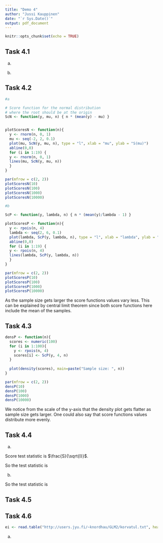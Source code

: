 ```yaml
---
title: "Demo 4"
author: "Jussi Kauppinen"
date: "`r Sys.Date()`"
output: pdf_document
---
```


```r
knitr::opts_chunk$set(echo = TRUE)
```

## Task 4.1

a)  


\begin{equation}
\begin{split}
L(\mu, \sigma^2) &= \left(\frac{1}{\sqrt{2\pi\sigma^2}}\right)^n exp(-\frac{1}{2\sigma^2} \sum_{i=1}^n (y_i - \mu)^2)\\
l(\mu, \sigma^2) &= n \log \left( \frac{1}{\sqrt{2\pi\sigma^2}} \right) - \frac{1}{2\sigma^2} \sum_{i=1}^n (y_i - \mu)^2\\
S(\mu) &= - \frac{1}{2\sigma^2} \sum_{i=1}^n \frac{\partial}{\partial \mu} (y_i - \mu)^2\\
&= - \frac{1}{2\sigma^2} \sum_{i=1}^n -2(y_i - \mu)\\
&= \frac{1}{\sigma^2} \sum_{i=1}^n (y_i - \mu)\\
\end{split}
\end{equation}

b)  


\begin{equation}
\begin{split}
L(\lambda) &= e^{-\lambda n} \frac{\lambda^{\sum_{i=1}^n y_i}}{\prod_{i=1}^n y_i !}\\
l(\lambda) &= -\lambda n + \log \lambda \sum_{i=1}^n y_i - \sum_{i=1}^n \log y_i !\\
S(\lambda) &= \frac{1}{\lambda} \sum_{i=1}^n y_i - n\\
\end{split}
\end{equation}


## Task 4.2

```r
#a

# Score function for the normal distribution
# where the root should be at the origin
ScN <- function(y, mu, n) { n * (mean(y) - mu) }


plotScoresN <- function(n){
  y <- rnorm(n, 0, 1)
  mu <- seq(-2, 2, 0.1)
  plot(mu, ScN(y, mu, n), type = "l", xlab = "mu", ylab = "S(mu)")
  abline(0,0)
  for (i in 1:19) {
  y <- rnorm(n, 0, 1)
  lines(mu, ScN(y, mu, n))
  }
}

par(mfrow = c(2, 2))
plotScoresN(10)
plotScoresN(100)
plotScoresN(1000)
plotScoresN(10000)

#b

ScP <- function(y, lambda, n) { n * (mean(y)/lambda - 1) }

plotScoresP <- function(n){
  y <- rpois(n, 4)
  lambda <- seq(2, 6, 0.1)
  plot(lambda, ScP(y, lambda, n), type = "l", xlab = "lambda", ylab = "S(lambda)")
  abline(0,0)
  for (i in 1:19) {
  y <- rpois(n, 4)
  lines(lambda, ScP(y, lambda, n))
  }
}

par(mfrow = c(2, 2))
plotScoresP(10)
plotScoresP(100)
plotScoresP(1000)
plotScoresP(10000)

```
As the sample size gets larger the score functions values vary less. This can be explained by central limit theorem since both score functions here include the mean of the samples.

## Task 4.3

```r

densP <- function(n){
  scores <- numeric(100)
  for (i in 1:100){
    y <- rpois(n, 4)
    scores[i] <- ScP(y, 4, n)
  }
  
  plot(density(scores), main=paste("Sample size: ", n))
}

par(mfrow = c(2, 2))
densP(10)
densP(100)
densP(1000)
densP(10000)

```

We notice from the scale of the y-axis that the density plot gets flatter as sample size gets larger. One could also say that score functions values distribute more evenly.

## Task 4.4

a)

Score test statistic is $\frac{S}{\sqrt{I}}$.

\begin{equation}
\begin{split}
I &= -E\left[ \frac{\partial}{\partial \mu} S(\mu)\right]\\
&= -E\left[ \frac{\partial}{\partial \mu} \frac{1}{\sigma^2} \sum_{i=1}^n (y_i - \mu)\right]\\
&= -E\left[ -\frac{n}{\sigma^2}\right]\\
&= \frac{n}{\sigma^2}
\end{split}
\end{equation}

So the test statistic is

\begin{equation}
\begin{split}
\frac{S}{\sqrt{I}} = \frac{\frac{1}{\sigma^2} \sum_{i=1}^n (y_i - \mu)}{\sqrt{\frac{n}{\sigma^2}}} = \frac{1}{\sqrt{\sigma^2 n}} \sum_{i=1}^n (y_i - \mu)\\
\end{split}
\end{equation}

b)

\begin{equation}
\begin{split}
I &= -E\left[ \frac{\partial}{\partial \lambda} S(\lambda)\right]\\
&= -E\left[ \frac{\partial}{\partial \lambda} \frac{1}{\lambda} \sum_{i=1}^n y_i - n\right]\\
&= -E\left[-\frac{1}{\lambda^2} \sum_{i=1}^n y_i\right]\\
&= \frac{1}{\lambda^2} \sum_{i=1}^n E[y_i] = \frac{1}{\lambda^2} \cdot n\lambda = \frac{n}{\lambda}\\
\end{split}
\end{equation}

So the test statistic is

\begin{equation}
\begin{split}
\frac{S}{\sqrt{I}} = \frac{\frac{1}{\lambda} \sum_{i=1}^n y_i - n}{\sqrt{\frac{n}{\lambda}}} = \frac{1}{\sqrt{\lambda n}} \sum_{i=1}^n y_i - \sqrt{\lambda n}\\
\end{split}
\end{equation}

## Task 4.5



<!-- \begin{equation} -->
<!-- \begin{split} -->
<!-- D &= 2\log \lambda &= 2l(\hat{\theta_{max}}) - 2l(\hat{\theta})\\ -->
<!-- &= \sum_{i=1}^n \frac{y_i \hat\theta_{i,max} - b(\hat\theta_{i,max})}{a_i(\phi)} + \sum_{i=1}^n c(y_i, \phi)\\ -->
<!-- \end{split} -->
<!-- \end{equation} -->

\begin{equation}
\begin{split}
D &= 2\log \Lambda = 2l(\hat\theta_{max}) - 2l(\hat\theta)\\
&= 2\sum_{i=1}^n \frac{y_i \hat\theta_{i,max} - b(\hat\theta_{i,max})}{a_i(\phi)} + 2\sum_{i=1}^n c(y_i, \phi) - 2\sum_{i=1}^n \frac{y_i \hat\theta_{i} - b(\hat\theta_{i})}{a_i(\phi)} - 2\sum_{i=1}^n c(y_i, \phi)\\
&= 2\left( \sum_{i=1}^n \frac{y_i (\hat\theta_{i,max} - \hat\theta_{i}) - b(\hat\theta_{i,max}) + b(\hat\theta_{i})}{a_i(\phi)}  \right)\\
\end{split}
\end{equation}

## Task 4.6

```r
ei <- read.table("http://users.jyu.fi/~knordhau/GLM2/korvatul.txt", header=TRUE)
```

a)



